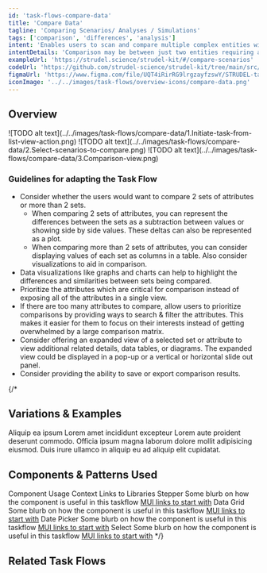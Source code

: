 ```yaml
---
id: 'task-flows-compare-data'
title: 'Compare Data'
tagline: 'Comparing Scenarios/ Analyses / Simulations'
tags: ['comparison', 'differences', 'analysis']
intent: 'Enables users to scan and compare multiple complex entities with similar information categories to support decision making based on the differences.'
intentDetails: 'Comparison may be between just two entities requiring a dedicated focus on differences in values, shown visually or numerically. Comparison may also be between multiple attributes — requiring a soft highlight on all differences and other visual representations.'
exampleUrl: 'https://strudel.science/strudel-kit/#/compare-scenarios'
codeUrl: 'https://github.com/strudel-science/strudel-kit/tree/main/src/app/compare-scenarios'
figmaUrl: 'https://www.figma.com/file/UQT4iRirRG9lrgzayfzswY/STRUDEL-task-flows?type=design&node-id=10%3A65420&mode=design&t=w7GGrEXSOV1T8UCr-1'
iconImage: '../../images/task-flows/overview-icons/compare-data.png'
---
```


## Overview

<Grid container spacing={4}>
  <Grid item md={4}>
    ![TODO alt text](../../images/task-flows/compare-data/1.Initiate-task-from-list-view-action.png)
  </Grid>
  <Grid item md={4}>
    ![TODO alt text](../../images/task-flows/compare-data/2.Select-scenarios-to-compare.png)
  </Grid>
  <Grid item md={4}>
    ![TODO alt text](../../images/task-flows/compare-data/3.Comparison-view.png)
  </Grid>
</Grid>

### Guidelines for adapting the Task Flow

<ul>
  <li>
    Consider whether the users would want to compare 2 sets of attributes or more than 2 sets. 
    <ul>
      <li>
        When comparing 2 sets of attributes, you can represent the differences between the sets as a subtraction between values or showing side by side values. These deltas can also be represented as a plot. 
      </li>
      <li>
        When comparing more than 2 sets of attributes, you can consider displaying values of each set as columns in a table. Also consider visualizations to aid in comparison.
      </li>
    </ul>
  </li>
  <li>
    Data visualizations like graphs and charts can help to highlight the differences and similarities between  sets being compared.
  </li>
  <li>
    Prioritize the attributes which are critical for comparison instead of exposing all of the attributes in a single view.
  </li>
  <li>
    If there are too many attributes to compare, allow users to prioritize comparisons by providing ways to search & filter the attributes. This makes it easier for them to focus on their interests instead of getting overwhelmed by a large comparison matrix.
  </li>
  <li>
   Consider offering an expanded view of a selected set or attribute to view additional related details, data tables, or diagrams. The expanded view could be displayed in a pop-up or a vertical or horizontal slide out panel.
  </li>
  <li>
   Consider providing the ability to save or export comparison results.
  </li>
</ul>

{/*
## Variations & Examples

Aliquip ea ipsum Lorem amet incididunt excepteur Lorem aute proident deserunt commodo. Officia ipsum magna laborum dolore mollit adipisicing eiusmod. Duis irure ullamco in aliquip eu ad aliquip elit cupidatat.

## Components & Patterns Used

<InfoTable>
  <TableHead>
    <TableRow>
      <TableCell>Component</TableCell>
      <TableCell>Usage Context</TableCell>
      <TableCell>Links to Libraries</TableCell>
    </TableRow>
  </TableHead>
  <TableBody>
    <TableRow>
      <TableCell>Stepper</TableCell>
      <TableCell>Some blurb on how the component is useful in this taskflow</TableCell>
      <TableCell><a href="https://mui.com/material-ui/react-stepper/" target="_blank">MUI links to start with</a></TableCell>
    </TableRow>
    <TableRow>
      <TableCell>Data Grid</TableCell>
      <TableCell>Some blurb on how the component is useful in this taskflow</TableCell>
      <TableCell><a href="https://mui.com/x/react-data-grid/" target="_blank">MUI links to start with</a></TableCell>
    </TableRow>
    <TableRow>
      <TableCell>Date Picker</TableCell>
      <TableCell>Some blurb on how the component is useful in this taskflow</TableCell>
      <TableCell><a href="https://mui.com/x/react-date-pickers/" target="_blank">MUI links to start with</a></TableCell>
    </TableRow>
    <TableRow>
      <TableCell>Select</TableCell>
      <TableCell>Some blurb on how the component is useful in this taskflow</TableCell>
      <TableCell><a href="https://mui.com/material-ui/react-select/">MUI links to start with</a></TableCell>
    </TableRow>
  </TableBody>
</InfoTable>
*/}

## Related Task Flows

<Grid container spacing={4}>
  <Grid item md={6}>
    <TaskFlowCard name="Explore Data" />
  </Grid>
  <Grid item md={6}>
    <TaskFlowCard name="Contribute Data" />
  </Grid>
</Grid>